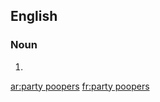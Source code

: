 ==English==

===Noun===
{{head|en|plural|head=[[party]] [[poopers]]}}

# {{plural of|party pooper|lang=en}}

[[ar:party poopers]]
[[fr:party poopers]]